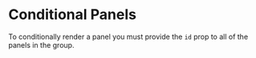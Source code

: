 
# Conditional Panels

To conditionally render a panel you must provide the `id` prop to all of the panels in the group.

<div className="my-6">
  <ConditionalExample />
</div>

<div className="my-6">
  <CodeBlock
    source="../../../examples/ConditionalExample.tsx"
    allowErrors={true}
    showToolbar={false}
  />
</div>
